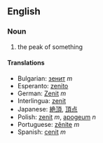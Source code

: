 ==English==

===Noun===

# the peak of something

====Translations====
*Bulgarian: [[зенит]] ''m''
*Esperanto: [[zenito]]
*German: [[Zenit]] ''m''
*Interlingua: [[zenit]]
*Japanese: [[絶頂]], [[頂点]]
*Polish: [[zenit]] ''m'', [[apogeum]] ''n''
*Portuguese: [[zênite]] ''m''
*Spanish: [[cenit]] ''m''